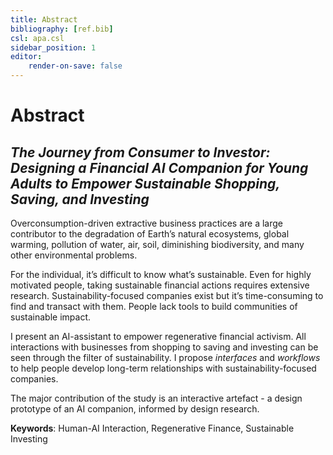 ```yaml
---
title: Abstract
bibliography: [ref.bib]
csl: apa.csl
sidebar_position: 1
editor:
    render-on-save: false
---
```


# Abstract

## *The Journey from Consumer to Investor: Designing a Financial AI Companion for Young Adults to Empower Sustainable Shopping, Saving, and Investing*

Overconsumption-driven extractive business practices are a large contributor to the degradation of Earth's natural ecosystems, global warming, pollution of water, air, soil, diminishing biodiversity, and many other environmental problems.

For the individual, it's difficult to know what's sustainable. Even for highly motivated people, taking sustainable financial actions requires extensive research. Sustainability-focused companies exist but it's time-consuming to find and transact with them. People lack tools to build communities of sustainable impact.

I present an AI-assistant to empower regenerative financial activism. All interactions with businesses from shopping to saving and investing can be seen through the filter of sustainability. I propose *interfaces* and *workflows* to help people develop long-term relationships with sustainability-focused companies. 

The major contribution of the study is an interactive artefact - a design prototype of an AI companion, informed by design research.

**Keywords**: 
Human-AI Interaction, Regenerative Finance, Sustainable Investing